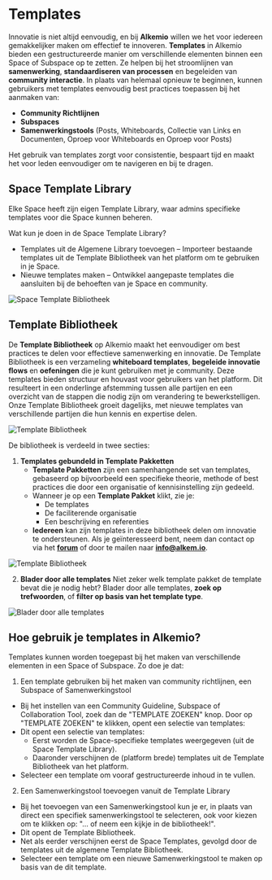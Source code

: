# Templates

Innovatie is niet altijd eenvoudig, en bij **Alkemio** willen we het voor iedereen gemakkelijker maken om effectief te innoveren. 
**Templates** in Alkemio bieden een gestructureerde manier om verschillende elementen binnen een Space of Subspace op te zetten. Ze helpen bij het stroomlijnen van **samenwerking**, **standaardiseren van processen** en begeleiden van **community interactie**. In plaats van helemaal opnieuw te beginnen, kunnen gebruikers met templates eenvoudig best practices toepassen bij het aanmaken van:

- **Community Richtlijnen**
- **Subspaces**
- **Samenwerkingstools** (Posts, Whiteboards, Collectie van Links en Documenten, Oproep voor Whiteboards en Oproep voor Posts)

Het gebruik van templates zorgt voor consistentie, bespaart tijd en maakt het voor leden eenvoudiger om te navigeren en bij te dragen.

## Space Template Library

Elke Space heeft zijn eigen Template Library, waar admins specifieke templates voor die Space kunnen beheren.

Wat kun je doen in de Space Template Library?

- Templates uit de Algemene Library toevoegen – Importeer bestaande templates uit de Template Bibliotheek van het platform om te gebruiken in je Space.
- Nieuwe templates maken – Ontwikkel aangepaste templates die aansluiten bij de behoeften van je Space en community.

![Space Template Bibliotheek](/space-template-library.png)

## Template Bibliotheek

De **Template Bibliotheek** op Alkemio maakt het eenvoudiger om best practices te delen voor effectieve samenwerking en innovatie. De Template Bibliotheek is een verzameling **whiteboard templates**, **begeleide innovatie flows** en **oefeningen** die je kunt gebruiken met je community. Deze templates bieden structuur en houvast voor gebruikers van het platform. Dit resulteert in een onderlinge afstemming tussen alle partijen en een overzicht van de stappen die nodig zijn om verandering te bewerkstelligen. Onze Template Bibliotheek groeit dagelijks, met nieuwe templates van verschillende partijen die hun kennis en expertise delen.

![Template Bibliotheek](/template-library-menu.png)

De bibliotheek is verdeeld in twee secties:

1. **Templates gebundeld in Template Pakketten**
   - **Template Pakketten** zijn een samenhangende set van templates, gebaseerd op bijvoorbeeld een specifieke theorie, methode of best practices die door een organisatie of kennisinstelling zijn gedeeld.
   - Wanneer je op een **Template Pakket** klikt, zie je:
     - De templates
     - De faciliterende organisatie
     - Een beschrijving en referenties
   - **Iedereen** kan zijn templates in deze bibliotheek delen om innovatie te ondersteunen. Als je geïnteresseerd bent, neem dan contact op via het **[forum](https://alkem.io/forum)** of door te mailen naar **info@alkem.io**.

![Template Bibliotheek](/template-library.png)

2. **Blader door alle templates**
   Niet zeker welk template pakket de template bevat die je nodig hebt? Blader door alle templates, **zoek op trefwoorden**, of **filter op basis van het template type**.

![Blader door alle templates](/browse-all-templates.png)

## Hoe gebruik je templates in Alkemio?

Templates kunnen worden toegepast bij het maken van verschillende elementen in een Space of Subspace. Zo doe je dat:

1. Een template gebruiken bij het maken van community richtlijnen, een Subspace of Samenwerkingstool

- Bij het instellen van een Community Guideline, Subspace of Collaboration Tool, zoek dan de "TEMPLATE ZOEKEN" knop.
  Door op "TEMPLATE ZOEKEN" te klikken, opent een selectie van templates:
- Dit opent een selectie van templates:
  - Eerst worden de Space-specifieke templates weergegeven (uit de Space Template Library).
  - Daaronder verschijnen de (platform brede) templates uit de Template Bibliotheek van het platform.
- Selecteer een template om vooraf gestructureerde inhoud in te vullen.

2. Een Samenwerkingstool toevoegen vanuit de Template Library

- Bij het toevoegen van een Samenwerkingstool kun je er, in plaats van direct een specifiek samenwerkingstool te selecteren, ook voor kiezen om te klikken op: "... of neem een kijkje in de bibliotheek!".
- Dit opent de Template Bibliotheek.
- Net als eerder verschijnen eerst de Space Templates, gevolgd door de templates uit de algemene Template Bibliotheek.
- Selecteer een template om een nieuwe Samenwerkingstool te maken op basis van de dit template.

